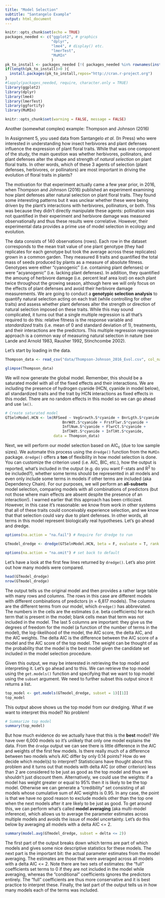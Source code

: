 ```yaml
---
title: "Model Selection"
subtitle: "Santangelo Example"
output: html_document
---
```

```r
knitr::opts_chunk$set(echo = TRUE)
packages_needed <- c("ggplot2", # graphics
                     "dplyr",
                     "lme4", # display() etc.
                     "lmerTest",
                     "MuMIn"
                     )
pk_to_install <- packages_needed [!( packages_needed %in% rownames(installed.packages())  )]
if(length(pk_to_install)>0 ){
  install.packages(pk_to_install,repos="http://cran.r-project.org")
}
#lapply(packages_needed, require, character.only = TRUE)
library(ggplot2)
library(dplyr)
library(lme4)
library(lmerTest)
library(ggfortify)
library(MuMIn)
```

```r
knitr::opts_chunk$set(warning = FALSE, message = FALSE)
```


Another (somewhat complex) example: Thompson and Johnson (2016)

In Assignment 5, you used data from Santangelo _et al._ (In Press) who were interested in understanding how insect herbivores and plant defenses influence the expression of plant floral traits. While that was one component of the study, the main question was whether herbivores, pollinators, and plant defenses alter the shape and strength of _natural selection_ on plant floral traits. In other words, which of these 3 agents of selection (plant defenses, herbivores, or pollinators) are most important in driving the evolution of floral traits in plants?

The motivation for that experiment actually came a few year prior, in 2016, when Thompson and Johnson (2016) published an experiment examining how plant defenses alter natural selection on plant floral traits. They found some interesting patterns but it was unclear whether these were being driven by the plant's interactions with herbivores, pollinators, or both. This was because they didn't directly manipulate these agents: pollination was not quantified in their experiment and herbivore damage was measured observationally and thus these results were correlative. However, their experimental data provides a prime use of model selection in ecology and evolution.

The data consists of 140 observations (rows). Each row in the dataset corresponds to the mean trait value of one plant genotype (they had replicates for each genotype but took the average across these replicates) grown in a common garden. They measured 8 traits and quantified the total mass of seeds produced by plants as a measure of absolute fitness. Genotypes were either "cyanogenic" (i.e. containing plant defenses) or were "acyanogenic" (i.e. lacking plant defenses). In addition, they quantified the amoung of herbivore damage (i.e. percent leaf area lost) on each plant twice throughout the growing season, although here we will only focus on the effects of plant defenses and avoid their herbivore damage measurements. We are going to conduct a **genotypic selection analysis** to quantify natural selection acting on each trait (while controlling for other traits) and assess whether plant defenses alter the strength or direction of natural selection imposed on these traits. While this may sound complicated, it turns out that a single multiple regression is all that's required to do this: relative fitness is the response variable and _standardized_ traits (i.e. mean of 0 and standard deviation of 1), treatments, and their interactions are the predictors. This multiple regression regression approach is a common way of measuring natural selection in nature (see Lande and Arnold 1983, Rausher 1992, Stinchcombe 2002).

Let's start by loading in the data.

```r
Thompson_data <- read_csv("data/Thompson-Johnson_2016_Evol.csv", col_names = TRUE)

glimpse(Thompson_data)
```
We will now generate the global model. Remember, this should be a saturated model with all of the fixed effects and their interactions. We are including the presence of hydrogen cyanide (HCN, cyanide in model below), all standardized traits and the trait by HCN interactions as fixed effects in this model. There are no random effects in this model so we can go ahead and use `lm()`.

```r
# Create saturated model
GTSelnModel.HCN <- lm(RFSeed ~ VegGrowth.S*cyanide + BnrLgth.S*cyanide + 
                          BnrWdt.S*cyanide + FrstFlwr.S*cyanide + 
                          InflNum.S*cyanide + FlwrCt.S*cyanide + 
                          InflWdt.S*cyanide + InflHt.S*cyanide,
                      data = Thompson_data)
```

Next, we will perform our model selection based on AIC~c~ (due to low sample sizes). We automate this process using the `dredge()` function from the `MuMIn` package. `dredge()` offers a **ton** of flexibility in how model selection is done. You can customize the criterion used (i.e. AIC, BIC, etc.), how the output is reported, what's included in the output (e.g. do you want F-stats and R^2^ to be included?), whether some terms should be represented in all models and even only include some terms in models if other terms are included (aka Dependency Chain). For our purposes, we will perform an **all-subsets** model selection, comparing models with all combinations of predictors (but not those where main effects are absent despite the presence of an interaction!). I warned earlier that this approach has been criticized. However, in this case it's reasonable: we know from work in other systems that all of these traits could conceivably experience selection, and we know that that selection could vary due to plant defenses. In other words, all terms in this model represent biologically real hypotheses. Let's go ahead and dredge.

```r
options(na.action = "na.fail") # Require for dredge to run

GTmodel_dredge <- dredge(GTSelnModel.HCN, beta = F, evaluate = T, rank = AICc)

options(na.action = "na.omit") # set back to default
```

Let's have a look at the first few lines returned by `dredge()`. Let's also print out how many models were compared.

```r
head(GTmodel_dredge)
nrow(GTmodel_dredge)
```

The output tells us the original model and then provides a rather large table with many rows and columns. The rows in this case are different models with different combinations of predictors (n = 6,817 models). The columns are the different terms from our model, which `dredge()` has abbreviated. The numbers in the cells are the estimates (i.e. beta coefficients) for each term that is present in the model; blank cells mean that term was not included in the model. The last 5 columns are important: they give us the degrees of freedom for the model (a function of the number of terms in the model), the log-likelihood of the model, the AIC score, the delta AIC, and the AIC weights. The delta AIC is the difference between the AIC score of a model and the AIC score of the top model. The weight can be thought of as the probability that the model is the best model given the candidate set included in the model selection procedure. 

Given this output, we may be interested in retrieving the top model and interpreting it. Let's go ahead and to this. We can retrieve the top model using the `get.models()` function and specifying that we want to top model using the `subset` argument. We need to further subset this output since it returns a list. 

```r
top_model <- get.models(GTmodel_dredge, subset = 1)[[1]]
top_model
```

This output above shows us the top model from our dredging. What if we want to interpret this model? No problem!

```r
# Summarize top model
summary(top_model)
```

But how much evidence do we actually have that this is the **best** model? We have over 6,000 models so it's unlikely that only one model explains the data. From the `dredge` output we can see there is little difference in the AIC and weights of the first few models. Is there really much of a difference between two models who's AIC differ by only 0.14 points? How do we decide which model(s) to interpret? Statisticians have thought about this problem and it turns out that models with delta AIC (or other criterion) less than 2 are considered to be just as good as the top model and thus we shouldn't just discount them. Alternatively, we could use the weights: if a model has weight greater or equal to 95% then it is likely to be the top model. Otherwise we can generate a "credibility" set consisting of all models whose cumulative sum of AIC weights is 0.95. In any case, the point is that we have no good reason to exclude models other than the top one when the next models after it are likely to be just as good. To get around this, we can perform what's called **model averaging** (aka multi-model inference), which allows us to average the parameter estimates across multiple models and avoids the issue of model uncertainty. Let's do this below by averaging all models with a delta AIC <= 2.

```r
summary(model.avg(GTmodel_dredge, subset = delta <= 2))
```

The first part of the output breaks down which terms are part of which models and gives some nice descriptive statistics for these models. The next part is the important bit: the actual parameter estimates from the model averaging. The estimates are those that were averaged across all models with a delta AIC <= 2. Note there are two sets of estimates: the "full" coefficients set terms to 0 if they are not included in the model while averaging, whereas the "conditional" coefficients ignores the predictors entirely. The "full" coefficients are thus more conservative and it is best practice to interpret these. Finally, the last part of the output tells us in how many models each of the terms was included.